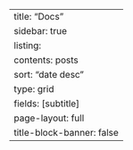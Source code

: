 ---
title: "Docs"
sidebar: true
listing: 
    contents: posts
    sort: "date desc"
    type: grid
    fields: [subtitle]
page-layout: full
title-block-banner: false
---